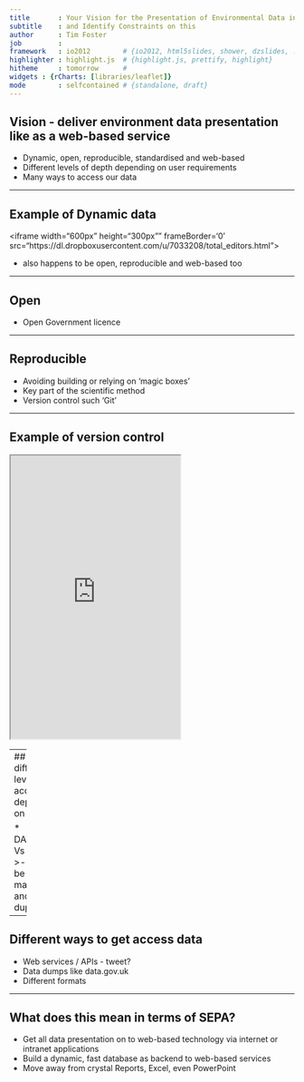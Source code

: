 ```yaml
---
title       : Your Vision for the Presentation of Environmental Data in SEPA
subtitle    : and Identify Constraints on this
author      : Tim Foster
job         : 
framework   : io2012        # {io2012, html5slides, shower, dzslides, ...}
highlighter : highlight.js  # {highlight.js, prettify, highlight}
hitheme     : tomorrow      # 
widgets : {rCharts: [libraries/leaflet]}
mode        : selfcontained # {standalone, draft}
---
```


## Vision - deliver environment data presentation like as a web-based service

* Dynamic, open, reproducible, standardised and web-based 
* Different levels of depth depending on user requirements
* Many ways to access our data

---

## Example of Dynamic data

<iframe width="600px" height="300px"" frameBorder='0' src="https://dl.dropboxusercontent.com/u/7033208/total_editors.html"></iframe> 

* also happens to be open, reproducible and web-based too

---

## Open

* Open Government licence


---

## Reproducible

* Avoiding building or relying on 'magic boxes'
* Key part of the scientific method
* Version control such 'Git'

---

## Example of version control

<iframe src="https://dl.dropboxusercontent.com/u/7033208/Photos/commits.png" height="500px"></iframe> 

---
## Offer different levels of access depending on user

* DAVEcology Vs NEMS
>- has to be manageable and avoid duplication

---

## Different ways to get access data

* Web services / APIs - tweet?
* Data dumps like data.gov.uk
* Different formats

---

## What does this mean in terms of SEPA?

* Get all data presentation on to web-based technology via internet or intranet applications
* Build a dynamic, fast database as backend to web-based services
* Move away from crystal Reports, Excel, even PowerPoint




